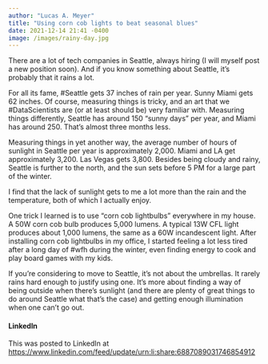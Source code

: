 ```yaml
---
author: "Lucas A. Meyer"
title: "Using corn cob lights to beat seasonal blues"
date: 2021-12-14 21:41 -0400
image: /images/rainy-day.jpg
---
```


There are a lot of tech companies in Seattle, always hiring (I will myself post a new position soon). And if you know something about Seattle, it's probably that it rains a lot.

For all its fame, #Seattle gets 37 inches of rain per year. Sunny Miami gets 62 inches. Of course, measuring things is tricky, and an art that we #DataScientists are (or at least should be) very familiar with. Measuring things differently, Seattle has around 150 "sunny days" per year, and Miami has around 250. That's almost three months less.

Measuring things in yet another way, the average number of hours of sunlight in Seattle per year is approximately 2,000. Miami and LA get approximately 3,200. Las Vegas gets 3,800. Besides being cloudy and rainy, Seattle is further to the north, and the sun sets before 5 PM for a large part of the winter. 

I find that the lack of sunlight gets to me a lot more than the rain and the temperature, both of which I actually enjoy.

One trick I learned is to use "corn cob lightbulbs" everywhere in my house. A 50W corn cob bulb produces 5,000 lumens. A typical 13W CFL light produces about 1,000 lumens, the same as a 60W incandescent light. After installing corn cob lightbulbs in my office, I started feeling a lot less tired after a long day of #wfh during the winter, even finding energy to cook and play board games with my kids.

If you're considering to move to Seattle, it's not about the umbrellas. It rarely rains hard enough to justify using one. It's more about finding a way of being outside when there's sunlight (and there are plenty of great things to do around Seattle what that's the case) and getting enough illumination when one can't go out.

#### LinkedIn

This was posted to LinkedIn at <https://www.linkedin.com/feed/update/urn:li:share:6887089031746854912>